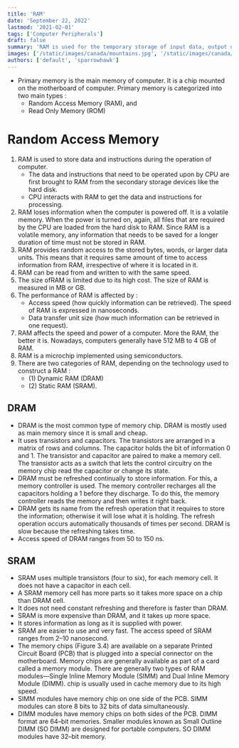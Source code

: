 ```yaml
---
title: 'RAM'
date: 'September 22, 2022'
lastmod: '2021-02-01'
tags: ['Computer Peripherals']
draft: false
summary: 'RAM is used for the temporary storage of input data, output data and intermediate results. The input data entered into the computer using the input device, is stored in RAM for processing. After processing, the output data is stored in RAM before being sent to the output device. Any intermediate results generated during the processing of program are also stored in RAM'
images: ['/static/images/canada/mountains.jpg', '/static/images/canada/toronto.jpg']
authors: ['default', 'sparrowhawk']
---
```


* Primary memory is the main memory of computer. It is a chip mounted on the motherboard of computer. Primary memory is categorized into two main types :
    - Random Access Memory (RAM), and
    - Read Only Memory (ROM)

# Random Access Memory

1. RAM is used to store data and instructions during the operation of computer.
    - The data and instructions that need to be operated upon by CPU are first brought to RAM from the secondary storage devices like the hard disk.
    - CPU interacts with RAM to get the data and instructions for processing.
2. RAM loses information when the computer is powered off. It is a volatile memory. When the power is turned on, again, all files that are required by the CPU are loaded from the hard disk to RAM. Since RAM is a volatile memory, any information that needs to be saved for a longer duration of time must not be stored in RAM.
3. RAM provides random access to the stored bytes, words, or larger data units. This means that it requires same amount of time to access information from RAM, irrespective of where it is located in it.
4. RAM can be read from and written to with the same speed.
5. The size ofRAM is limited due to its high cost. The size of RAM is measured in MB or GB.
6. The performance of RAM is affected by :
    - Access speed (how quickly information can be retrieved). The speed of RAM is expressed in nanoseconds.
    - Data transfer unit size (how much information can be retrieved in one request).
7. RAM affects the speed and power of a computer. More the RAM, the better it is. Nowadays, computers generally have 512 MB to 4 GB of RAM.
8. RAM is a microchip implemented using semiconductors.
9. There are two categories of RAM, depending on the technology used to construct a RAM : 
    - (1) Dynamic RAM (DRAM)
    - (2) Static RAM (SRAM).

## DRAM

- DRAM is the most common type of memory chip. DRAM is mostly used as main memory since it is small and cheap.
- It uses transistors and capacitors. The transistors are arranged in a matrix of rows and columns. The capacitor holds the bit of information 0 and 1. The transistor and capacitor are paired to make a memory cell. The transistor acts as a switch that lets the control circuitry on the memory chip read the capacitor or change its state.
- DRAM must be refreshed continually to store information. For this, a memory controller is used. The memory controller recharges all the capacitors holding a 1 before they discharge. To do this, the memory controller reads the memory and then writes it right back.
- DRAM gets its name from the refresh operation that it requires to store the information; otherwise it will lose what it is holding. The refresh operation occurs automatically thousands of times per second. DRAM is slow because the refreshing takes time.
- Access speed of DRAM ranges from 50 to 150 ns.

## SRAM

- SRAM uses multiple transistors (four to six), for each memory cell. It does not have a capacitor in each cell.
- A SRAM memory cell has more parts so it takes more space on a chip than DRAM cell.
- It does not need constant refreshing and therefore is faster than DRAM.
- SRAM is more expensive than DRAM, and it takes up more space.
- It stores information as long as it is supplied with power.
- SRAM are easier to use and very fast. The access speed of SRAM ranges from 2–10 nanosecond.
- The memory chips (Figure 3.4) are available on a separate Printed Circuit Board (PCB) that is plugged into a special connector on the motherboard. Memory chips are generally available as part of a card called a memory module. There are generally two types of RAM modules—Single Inline Memory Module (SIMM) and Dual Inline Memory Module (DIMM). chip is usually used in cache memory due to its high speed.
- SIMM modules have memory chip on one side of the PCB. SIMM modules can store 8 bits to 32 bits of data simultaneously.
- DIMM modules have memory chips on both sides of the PCB. DIMM format are 64–bit memories. Smaller modules known as Small Outline DIMM (SO DIMM) are designed for portable computers. SO DIMM modules have 32–bit memory.